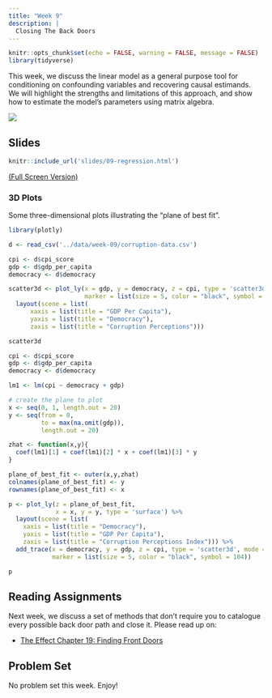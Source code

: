 ```yaml
---
title: "Week 9"
description: |
  Closing The Back Doors
---
```


```r
knitr::opts_chunk$set(echo = FALSE, warning = FALSE, message = FALSE)
library(tidyverse)
```

This week, we discuss the linear model as a general purpose tool for conditioning on confounding variables and recovering causal estimands. We will highlight the strengths and limitations of this approach, and show how to estimate the model's parameters using matrix algebra.

![](img/matrix.jpg)

## Slides

```r
knitr::include_url('slides/09-regression.html')
```

[(Full Screen Version)](slides/09-regression.html)

### 3D Plots

Some three-dimensional plots illustrating the "plane of best fit".

```r
library(plotly)

d <- read_csv('../data/week-09/corruption-data.csv')

cpi <- d$cpi_score
gdp <- d$gdp_per_capita
democracy <- d$democracy

scatter3d <- plot_ly(x = gdp, y = democracy, z = cpi, type = 'scatter3d', mode = 'markers',
                     marker = list(size = 5, color = "black", symbol = 104)) %>% 
  layout(scene = list(
      xaxis = list(title = "GDP Per Capita"),
      yaxis = list(title = "Democracy"),
      zaxis = list(title = "Corruption Perceptions")))

scatter3d
```

```r
cpi <- d$cpi_score
gdp <- d$gdp_per_capita
democracy <- d$democracy

lm1 <- lm(cpi ~ democracy + gdp)

# create the plane to plot
x <- seq(0, 1, length.out = 20)
y <- seq(from = 0,
         to = max(na.omit(gdp)),
         length.out = 20)

zhat <- function(x,y){
  coef(lm1)[1] + coef(lm1)[2] * x + coef(lm1)[3] * y
}

plane_of_best_fit <- outer(x,y,zhat)
colnames(plane_of_best_fit) <- y
rownames(plane_of_best_fit) <- x

p <- plot_ly(z = plane_of_best_fit, 
             x = x, y = y, type = 'surface') %>% 
  layout(scene = list(
    xaxis = list(title = "Democracy"),
    yaxis = list(title = "GDP Per Capita"),
    zaxis = list(title = "Corruption Perceptions Index"))) %>% 
  add_trace(x = democracy, y = gdp, z = cpi, type = 'scatter3d', mode = 'markers',
            marker = list(size = 5, color = "black", symbol = 104))

p
```

## Reading Assignments

Next week, we discuss a set of methods that don't require you to catalogue every possible back door path and close it. Please read up on:

- [The Effect Chapter 19: Finding Front Doors](https://theeffectbook.net/ch-FindingFrontDoors.html)

<!-- Next time, we talk about how to express our *uncertainty* about these estimates.  -->

<!-- - [Teacup Giraffes Module 6](https://tinystats.github.io/teacups-giraffes-and-statistics/06_standardError.html) -->
<!-- - [The Joy of X](https://ebookcentral.proquest.com/lib/ugalib/reader.action?docID=3304559), Chapters 22 and 23. -->
<!-- - [Seeing Theory](https://seeing-theory.brown.edu/), some nice interactive explanations of concepts from probability theory -->

## Problem Set

No problem set this week. Enjoy!